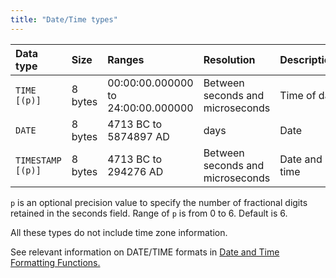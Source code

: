 ---
title: "Date/Time types"
---

| Data type         | Size    | Ranges                             | Resolution                       | Description   |
| :---------------- | :------ | :--------------------------------- | :------------------------------- | :------------ |
| `TIME [(p)]`      | 8 bytes | 00:00:00.000000 to 24:00:00.000000 | Between seconds and microseconds | Time of day   |
| `DATE`            | 8 bytes | 4713 BC to 5874897 AD              | days                             | Date          |
| `TIMESTAMP [(p)]` | 8 bytes | 4713 BC to 294276 AD               | Between seconds and microseconds | Date and time |

`p` is an optional precision value to specify the number of fractional digits retained in the seconds field. Range of `p` is from 0 to 6. Default is 6.

All these types do not include time zone information.

See relevant information on DATE/TIME formats in [Date and Time Formatting Functions.](/sql/sql-functions-and-operators/date-time-functions-operators)